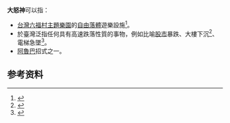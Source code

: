 '''大怒神'''可以指：
*[[台灣|台灣]][[六福村主題樂園|六福村主題樂園]]的[[自由落體_(遊樂園)|自由落體]]遊樂設施<ref>{{Cite web |url=http://www.fjsen.com/b/2011-11/18/content_6838262.htm |title=著名游乐设施“大怒神”故障 游客卡半空5分钟 |accessdate=2014-06-18 |archive-date=2014-12-15 |archive-url=https://web.archive.org/web/20141215222909/http://www.fjsen.com/b/2011-11/18/content_6838262.htm |dead-url=no }}</ref>。
*於臺灣泛指任何具有高速跌落性質的事物，例如比喻[[股市|股市]]暴跌、大樓下沉<ref>{{Cite web |url=http://news.cts.com.tw/cts/general/201406/201406171441895.html |title=都更施工害下沉大樓變"大怒神"! |accessdate=2014-06-18 |archive-date=2014-07-29 |archive-url=https://web.archive.org/web/20140729200757/http://news.cts.com.tw/cts/general/201406/201406171441895.html |dead-url=no }}</ref>、電梯急墜<ref>{{Cite web |url=http://www.nexttv.com.tw/news/realtime/local/11781569/%E7%94%B7%E7%B0%BD%E5%A5%B3%E5%90%8D%EF%BC%9F%E3%80%80%E3%80%8C%E9%9B%BB%E6%A2%AF%E5%A4%A7%E6%80%92%E7%A5%9E%E3%80%8D%E7%88%86%E7%84%A1%E7%85%A7%E7%B6%AD%E4%BF%AE |title=男簽女名？ 「電梯大怒神」爆無照維修 |access-date=2017-02-15 |archive-date=2019-08-12 |archive-url=https://web.archive.org/web/20190812144104/http://www.nexttv.com.tw/news/realtime/local/11781569/%E7%94%B7%E7%B0%BD%E5%A5%B3%E5%90%8D%EF%BC%9F%E3%80%80%E3%80%8C%E9%9B%BB%E6%A2%AF%E5%A4%A7%E6%80%92%E7%A5%9E%E3%80%8D%E7%88%86%E7%84%A1%E7%85%A7%E7%B6%AD%E4%BF%AE |dead-url=no }}</ref>。
*[[Happy_Corner|阿魯巴]]招式之一。

== 参考资料 ==
<references />
{{消歧義|D|Cat=三字消歧義}}